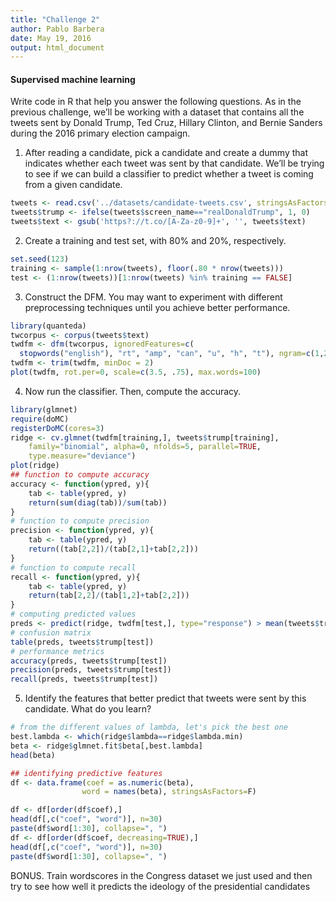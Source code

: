 ```yaml
---
title: "Challenge 2"
author: Pablo Barbera
date: May 19, 2016
output: html_document
---
```


#### Supervised machine learning

Write code in R that help you answer the following questions. As in the previous challenge, we'll be working with a dataset that contains all the tweets sent by Donald Trump, Ted Cruz, Hillary Clinton, and Bernie Sanders during the 2016 primary election campaign.

1. After reading a candidate, pick a candidate and create a dummy that indicates whether each tweet was sent by that candidate. We'll be trying to see if we can build a classifier to predict whether a tweet is coming from a given candidate.

```r
tweets <- read.csv('../datasets/candidate-tweets.csv', stringsAsFactors=F)
tweets$trump <- ifelse(tweets$screen_name=="realDonaldTrump", 1, 0)
tweets$text <- gsub('https?://t.co/[A-Za-z0-9]+', '', tweets$text)
```

2. Create a training and test set, with 80% and 20%, respectively.

```r
set.seed(123)
training <- sample(1:nrow(tweets), floor(.80 * nrow(tweets)))
test <- (1:nrow(tweets))[1:nrow(tweets) %in% training == FALSE]
```

3. Construct the DFM. You may want to experiment with different preprocessing techniques until you achieve better performance.

```r
library(quanteda)
twcorpus <- corpus(tweets$text)
twdfm <- dfm(twcorpus, ignoredFeatures=c(
  stopwords("english"), "rt", "amp", "can", "u", "h", "t"), ngram=c(1,2))
twdfm <- trim(twdfm, minDoc = 2)
plot(twdfm, rot.per=0, scale=c(3.5, .75), max.words=100)
```

4. Now run the classifier. Then, compute the accuracy.

```r
library(glmnet)
require(doMC)
registerDoMC(cores=3)
ridge <- cv.glmnet(twdfm[training,], tweets$trump[training], 
	family="binomial", alpha=0, nfolds=5, parallel=TRUE,
	type.measure="deviance")
plot(ridge)
## function to compute accuracy
accuracy <- function(ypred, y){
	tab <- table(ypred, y)
	return(sum(diag(tab))/sum(tab))
}
# function to compute precision
precision <- function(ypred, y){
	tab <- table(ypred, y)
	return((tab[2,2])/(tab[2,1]+tab[2,2]))
}
# function to compute recall
recall <- function(ypred, y){
	tab <- table(ypred, y)
	return(tab[2,2]/(tab[1,2]+tab[2,2]))
}
# computing predicted values
preds <- predict(ridge, twdfm[test,], type="response") > mean(tweets$trump[test])
# confusion matrix
table(preds, tweets$trump[test])
# performance metrics
accuracy(preds, tweets$trump[test])
precision(preds, tweets$trump[test])
recall(preds, tweets$trump[test])
```

5. Identify the features that better predict that tweets were sent by this candidate. What do you learn?
```r
# from the different values of lambda, let's pick the best one
best.lambda <- which(ridge$lambda==ridge$lambda.min)
beta <- ridge$glmnet.fit$beta[,best.lambda]
head(beta)

## identifying predictive features
df <- data.frame(coef = as.numeric(beta),
				word = names(beta), stringsAsFactors=F)

df <- df[order(df$coef),]
head(df[,c("coef", "word")], n=30)
paste(df$word[1:30], collapse=", ")
df <- df[order(df$coef, decreasing=TRUE),]
head(df[,c("coef", "word")], n=30)
paste(df$word[1:30], collapse=", ")
```

BONUS. Train wordscores in the Congress dataset we just used and then try to see how well it predicts the ideology of the presidential candidates

```r

```


